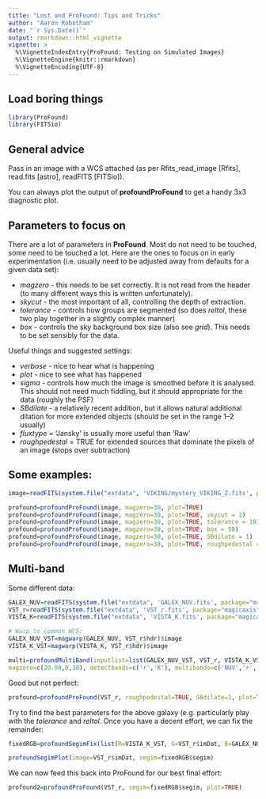 ```yaml
---
title: "Lost and ProFound: Tips and Tricks"
author: "Aaron Robotham"
date: "`r Sys.Date()`"
output: rmarkdown::html_vignette
vignette: >
  %\VignetteIndexEntry{ProFound: Testing on Simulated Images}
  %\VignetteEngine{knitr::rmarkdown}
  %\VignetteEncoding{UTF-8}
---
```


## Load boring things

```r
library(ProFound)
library(FITSio)
```

## General advice

Pass in an image with a WCS attached (as per Rfits_read_image [Rfits], read.fits [astro], readFITS [FITSio]).

You can always plot the output of **profoundProFound** to get a handy 3x3 diagnostic plot.

## Parameters to focus on

There are a lot of parameters in **ProFound**. Most do not need to be touched, some need to be touched a lot. Here are the ones to focus on in early experimentation (i.e. usually need to be adjusted away from defaults for a given data set):

* *magzero* - this needs to be set correctly. It is not read from the header (to many different ways this is written unfortunately).
* *skycut* - the most important of all, controlling the depth of extraction.
* *tolerance* - controls how groups are segmented (so does *reltol*, these two play together in a slightly complex manner)
* *box* - controls the sky background box size (also see *grid*). This needs to be set sensibly for the data.

Useful things and suggested settings:

* *verbose* - nice to hear what is happening
* *plot* - nice to see what has happened
* *sigma* - controls how much the image is smoothed before it is analysed. This should not need much fiddling, but it should appropriate for the data (roughly the PSF)
* *SBdilate* - a relatively recent addition, but it allows natural additional dilation for more extended objects (should be set in the range 1--2 usually)
* *fluxtype* = 'Jansky' is usually more useful than 'Raw'
* *roughpedestal* = TRUE for extended sources that dominate the pixels of an image (stops over subtraction)

## Some examples:

```r
image=readFITS(system.file("extdata", 'VIKING/mystery_VIKING_Z.fits', package="ProFound"))
```

```r
profound=profoundProFound(image, magzero=30, plot=TRUE)
profound=profoundProFound(image, magzero=30, plot=TRUE, skycut = 2)
profound=profoundProFound(image, magzero=30, plot=TRUE, tolerance = 10)
profound=profoundProFound(image, magzero=30, plot=TRUE, box = 50)
profound=profoundProFound(image, magzero=30, plot=TRUE, SBdilate = 1)
profound=profoundProFound(image, magzero=30, plot=TRUE, roughpedestal = TRUE)
```

## Multi-band

Some different data:

```r
GALEX_NUV=readFITS(system.file("extdata", 'GALEX_NUV.fits', package="magicaxis"))
VST_r=readFITS(system.file("extdata", 'VST_r.fits', package="magicaxis"))
VISTA_K=readFITS(system.file("extdata", 'VISTA_K.fits', package="magicaxis"))

# Warp to common WCS:
GALEX_NUV_VST=magwarp(GALEX_NUV, VST_r$hdr)$image
VISTA_K_VST=magwarp(VISTA_K, VST_r$hdr)$image

multi=profoundMultiBand(inputlist=list(GALEX_NUV_VST, VST_r, VISTA_K_VST),
magzero=c(20.08,0,30), detectbands=c('r','K'), multibands=c('NUV','r','K'))
```

Good but not perfect:

```r
profound=profoundProFound(VST_r, roughpedestal=TRUE, SBdilate=1, plot=TRUE)
```

Try to find the best parameters for the above galaxy (e.g. particularly play with the *tolerance* and *reltol*. Once you have a decent effort, we can fix the remainder:

```r
fixedRGB=profoundSegimFix(list(R=VISTA_K_VST, G=VST_r$imDat, B=GALEX_NUV_VST), segim=profound$segim)
```

```r
profoundSegimPlot(image=VST_r$imDat, segim=fixedRGB$segim)
```

We can now feed this back into ProFound for our best final effort:

```r
profound2=profoundProFound(VST_r, segim=fixedRGB$segim, plot=TRUE)
```
